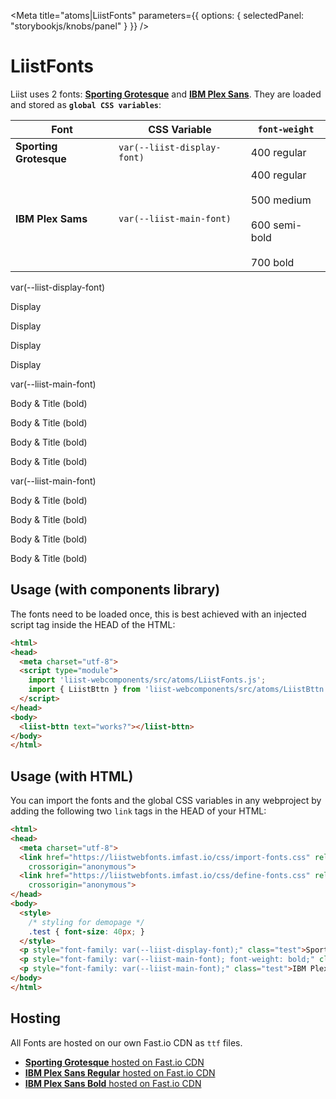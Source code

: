 
<Meta
  title="atoms|LiistFonts"
  parameters={{
    options: { selectedPanel: "storybookjs/knobs/panel" }
  }}
/>

# LiistFonts

Liist uses 2 fonts: [**Sporting Grotesque**](https://velvetyne.fr/fonts/sporting-grotesque/) and [**IBM Plex Sans**](https://fonts.google.com/specimen/IBM+Plex+Sans?selection.family=IBM+Plex+Sans:wght@700#standard-styles). They are loaded and stored as **`global CSS variables`**:

| Font                   | CSS Variable                | `font-weight` |
| ---------------------- | --------------------------- | ------------- |
| **Sporting Grotesque** | `var(--liist-display-font)` | 400 regular |
| **IBM Plex Sams**      | `var(--liist-main-font)`    | 400 regular<br></br>500 medium<br></br>600 semi-bold<br></br>700 bold |

<Preview>
  <p style={{ fontFamily: "monospace", fontSize: "20px" }}>var(--liist-display-font)</p>
  <div>
    <p style={{ fontFamily: "var(--liist-display-font)", margin: 0, marginBottom: "12px", lineHeight: "36px", fontSize: "36px", fontWeight: "bold" }}>Display</p>
    <p style={{ fontFamily: "var(--liist-display-font)", margin: 0, marginBottom: "12px", lineHeight: "24px", fontSize: "24px", fontWeight: "bold" }}>Display</p>
    <p style={{ fontFamily: "var(--liist-display-font)", margin: 0, marginBottom: "12px", lineHeight: "20px", fontSize: "20px", fontWeight: "bold" }}>Display</p>
    <p style={{ fontFamily: "var(--liist-display-font)", margin: 0, marginBottom: "12px", lineHeight: "12px", fontSize: "12px", fontWeight: "bold" }}>Display</p>
  </div>
</Preview>

<Preview>
  <p style={{ fontFamily: "monospace", fontSize: "20px" }}>var(--liist-main-font)</p>
  <div>
    <p style={{ fontFamily: "var(--liist-main-font)", margin: 0, marginBottom: "12px", lineHeight: "36px", fontSize: "36px", fontWeight: "bold" }}>Body & Title (bold)</p>
    <p style={{ fontFamily: "var(--liist-main-font)", margin: 0, marginBottom: "12px", lineHeight: "24px", fontSize: "24px", fontWeight: "bold" }}>Body & Title (bold)</p>
    <p style={{ fontFamily: "var(--liist-main-font)", margin: 0, marginBottom: "12px", lineHeight: "20px", fontSize: "20px", fontWeight: "bold" }}>Body & Title (bold)</p>
    <p style={{ fontFamily: "var(--liist-main-font)", margin: 0, marginBottom: "12px", lineHeight: "12px", fontSize: "12px", fontWeight: "bold" }}>Body & Title (bold)</p>
  </div>
</Preview>

<Preview>
  <p style={{ fontFamily: "monospace", fontSize: "20px" }}>var(--liist-main-font)</p>
  <div>
    <p style={{ fontFamily: "var(--liist-main-font)", margin: 0, marginBottom: "12px", lineHeight: "36px", fontSize: "36px" }}>Body & Title (bold)</p>
    <p style={{ fontFamily: "var(--liist-main-font)", margin: 0, marginBottom: "12px", lineHeight: "24px", fontSize: "24px" }}>Body & Title (bold)</p>
    <p style={{ fontFamily: "var(--liist-main-font)", margin: 0, marginBottom: "12px", lineHeight: "20px", fontSize: "20px" }}>Body & Title (bold)</p>
    <p style={{ fontFamily: "var(--liist-main-font)", margin: 0, marginBottom: "12px", lineHeight: "12px", fontSize: "12px" }}>Body & Title (bold)</p>
  </div>
</Preview>


## Usage (with components library)
The fonts need to be loaded once, this is best achieved with an injected script tag inside the HEAD of the HTML:
```html
<html>
<head>
  <meta charset="utf-8">
  <script type="module">
    import 'liist-webcomponents/src/atoms/LiistFonts.js';
    import { LiistBttn } from 'liist-webcomponents/src/atoms/LiistBttn.js';
  </script>
</head>
<body>
  <liist-bttn text="works?"></liist-bttn>
</body>
</html>
```

## Usage (with HTML)
You can import the fonts and the global CSS variables in any webproject by adding the following two `link` tags in the HEAD of your HTML:
```html
<html>
<head>
  <meta charset="utf-8">
  <link href="https://liistwebfonts.imfast.io/css/import-fonts.css" rel="stylesheet" type="text/css"
    crossorigin="anonymous">
  <link href="https://liistwebfonts.imfast.io/css/define-fonts.css" rel="stylesheet" type="text/css"
    crossorigin="anonymous">
</head>
<body>
  <style>
    /* styling for demopage */
    .test { font-size: 40px; }
  </style>
  <p style="font-family: var(--liist-display-font);" class="test">Sporting Grotesque</p>
  <p style="font-family: var(--liist-main-font); font-weight: bold;" class="test">IBM Plex Sans (bold)</p>
  <p style="font-family: var(--liist-main-font);" class="test">IBM Plex Sans</p>
</body>
</html>
```

## Hosting
All Fonts are hosted on our own Fast.io CDN as `ttf` files.
- [**Sporting Grotesque** hosted on Fast.io CDN](https://liistwebfonts.imfast.io/SportingGrotesque-Bold.woff)
- [**IBM Plex Sans Regular** hosted on Fast.io CDN](https://liistwebfonts.imfast.io/IBMPlexSans-Regular.ttf)
- [**IBM Plex Sans Bold** hosted on Fast.io CDN](https://liistwebfonts.imfast.io/IBMPlexSans-Bold.ttf)
